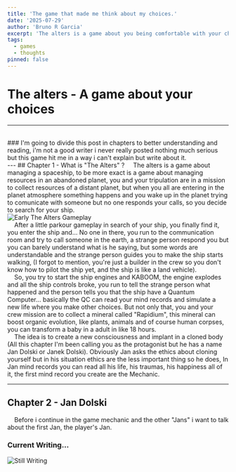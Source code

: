 ```yaml
---
title: 'The game that made me think about my choices.'
date: '2025-07-29'
author: 'Bruno R Garcia'
excerpt: 'The alters is a game about you being comfortable with your choices...'
tags:
  - games
  - thoughts
pinned: false
---
```


# The alters - A game about your choices

---
<br />
### I'm going to divide this post in chapters to better understanding and reading, i'm not a good writer i never really posted nothing much serious but this game hit me in a way i can't explain but write about it.
<br />
---
## Chapter 1 - What is "The Alters" ?
&nbsp; &nbsp; The alters is a game about managing a spaceship, to be more exact is a game about managing resources in an abandoned planet, you and your tripulation are in a mission
to collect resources of a distant planet, but when you all are entering in the planet atmosphere something happens and you wake up in the planet trying to comunicate with someone
but no one responds your calls, so you decide to search for your ship.<br />
<div style={{ textAlign: 'center', margin: '30px 0' }}>
  <Image 
    src="/postImages/earlyGameplay.gif" 
    alt="Early The Alters Gameplay"
    width={500} 
    height={300} 
    unoptimized={true}
  />
</div>
&nbsp; &nbsp; After a little parkour gameplay in search of your ship, you finally find it, you enter the ship and… No one in there, you run to the communication room and try to call someone
in the earth, a strange person respond you but you can barely understand what is he saying, but some words are understandable and the strange person guides you to make the ship starts walking,
(I forgot to mention, you're just a builder in the crew so you don't know how to pilot the ship yet, and the ship is like a land vehicle).<br />
&nbsp; &nbsp; So, you try to start the ship engines and KABOOM, the engine explodes and all the ship controls broke, you run to tell the strange person what happened and the person tells you
that the ship have a Quantum Computer... basically the QC can read your mind records and simulate a new life where you make other choices. But not only that, you and your crew mission are to collect a mineral called "Rapidium", this mineral can boost organic evolution, like plants, animals and of course human corpses, you can transform a baby in a adult in like 18 hours.<br/>
&nbsp; &nbsp; The idea is to create a new consciousness and implant in a cloned body (All this chapter I'm been calling you as the protagonist but he has a name Jan Dolski or Janek Dolski).
Obviously Jan asks the ethics about cloning yourself but in his situation ethics are the less important thing so he does, In Jan mind records you can read all his life, his traumas, his happiness all of it, the first mind record you create are the Mechanic.<br />

---

## Chapter 2 - Jan Dolski
&nbsp; &nbsp; Before i continue in the game mechanic and the other "Jans" i want to talk about the first Jan, the player's Jan.<br />

### Current Writing…
<div style={{ textAlign: 'center', margin: '30px 0' }}>
  <Image 
    src="/images/loading.gif" 
    alt="Still Writing"
    width={500} 
    height={100} 
    unoptimized={true}
  />
</div>